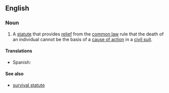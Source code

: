 ==English==

===Noun===
{{en-noun|sg=[[wrongful]] [[death]] [[statute]]}}

# {{legal}} A [[statute]] that provides [[relief]] from the [[common law]] rule that the death of an individual cannot be the basis of a [[cause of action]] in a [[civil suit]].

====Translations====
{{trans-top|statute}}
*Spanish: {{t-|es|estatuto de la muerte por negligencia de otro|m}}
{{trans-mid}}
{{trans-bottom}}

====See also====
* [[survival statute]]